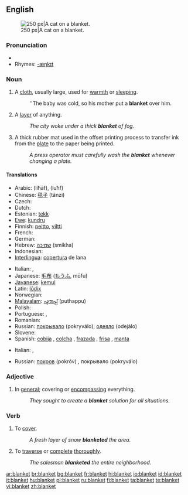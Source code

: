 {{wikipedia|Blanket (disambiguation)}}
==English==
{{wikipedia}}
[[Image:2003-08-10 feather 04.JPG|thumb|right|250 px|A cat on a blanket.]]

===Pronunciation===
*{{audio|en-us-blanket.ogg|Audio (US)}}
*Rhymes: [[Rhymes:English:-æŋkɪt|-æŋkɪt]]

===Noun===
{{en-noun}}

# A [[cloth]], usually large, used for [[warmth]] or [[sleeping]].
#:''The baby was cold, so his mother put a '''blanket''' over him.
# A [[layer]] of anything.
#:''The city woke under a thick '''blanket''' of fog.''
# A thick rubber mat used in the offset printing process to transfer ink from the [[plate]] to the paper being printed.
#:''A press operator must carefully wash the '''blanket''' whenever changing a plate.''

====Translations====
{{trans-top|cloth}}
* Arabic: {{Arab|[[لحاف]]}} (liħāf), {{Arab|[[لحف]]}} (luħf) {{p}}
* Chinese: [[毯子]] (tǎnzi)
* Czech: {{t-|cs|deka|f}}
* Dutch: {{t+|nl|deken|n}}
* Estonian: [[tekk]]
* [[Ewe]]: [[kundru]]
* Finnish: [[peitto]], [[viltti]]
* French: {{t+|fr|couverture|f}}
* German: {{t+|de|Decke|f}}
* Hebrew: [[שמיכה]] (smikha) {{f}}
* Indonesian: {{t+|id|selimut|xs=Indonesian}}
* [[Interlingua]]: [[copertura]] de lana
{{trans-mid}}
* Italian: {{t+|it|coperta|f}}, {{t+|it|coltre|f}}
* Japanese: [[毛布]] ([[もうふ]], mōfu)
* [[Javanese]]: [[kemul]]
* Latin: [[lodix|lōdix]]  {{f}}
* Norwegian: {{t-|no|dyne|c}}
* [[Malayalam]]: [[പുതപ്പ്‌]] (puthappu)
* Polish: {{t+|pl|koc|n}}
* Portuguese: {{t+|pt|cobertor|m}}, {{t+|pt|manta|f}}
* Romanian: {{t-|ro|pătură|f}}
* Russian: [[покрывало]] (pokryválo), [[одеяло]] (odejálo) {{n}}
* Slovene: {{t+|sl|odeja|f}}
* Spanish: [[cobija]]  {{f}} {{italbrac|Central America|Colombia|Mexico|Southern Spain|Venezuela}}, [[colcha]] {{f}} {{italbrac|Cuba}}, [[frazada]] {{f}} {{italbrac|Argentina|Bolivia|Chile|Peru|Uruguay}}, [[frisa]] {{f}} {{italbrac|Dominican Republic|Puerto Rico}}, [[manta]] {{f}} {{italbrac|Spain standard usage}}
{{trans-bottom}}

{{trans-top|layer of anything}}
* Italian: {{t+|it|coperta|f}}, {{t+|it|coltre|f}}
{{trans-mid}}
* Russian: [[покров]] (pokróv) {{m}}, покрывало (pokryválo) {{n}}
{{trans-bottom}}

===Adjective===
{{en-adj|-}}

# In [[general]]; covering or [[encompassing]] everything.
#:''They sought to create a '''blanket''' solution for all situations.''

===Verb===
{{en-verb}}

#{{transitive}} To [[cover]].
#:''A fresh layer of snow '''blanketed''' the area.''
#{{transitive}} To [[traverse]] or [[complete]] [[thorough]]ly.
#:''The salesman '''blanketed''' the entire neighborhood.''

[[ar:blanket]]
[[br:blanket]]
[[bg:blanket]]
[[fr:blanket]]
[[hi:blanket]]
[[io:blanket]]
[[id:blanket]]
[[it:blanket]]
[[hu:blanket]]
[[pl:blanket]]
[[ru:blanket]]
[[fi:blanket]]
[[ta:blanket]]
[[te:blanket]]
[[vi:blanket]]
[[zh:blanket]]